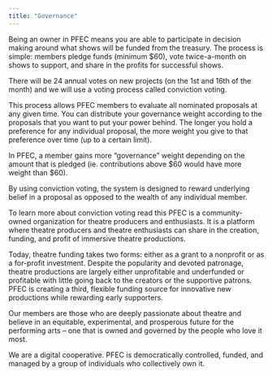 ```yaml
---
title: "Governance"
---
```


Being an owner in PFEC means you are able to participate in decision making around what shows will be funded from the treasury. The process is simple: members pledge funds (minimum $60), vote twice-a-month on shows to support, and share in the profits for successful shows. 

There will be 24 annual votes on new projects (on the 1st and 16th of the month) and we will use a voting process called conviction voting. 

This process allows PFEC members to evaluate all nominated proposals at any given time. You can distribute your governance weight according to the proposals that you want to put your power behind. The longer you hold a preference for any individual proposal, the more weight you give to that preference over time (up to a certain limit). 

In PFEC, a member gains more “governance” weight depending on the amount that is pledged (ie. contributions above $60 would have more weight than $60). 

By using conviction voting, the system is designed to reward underlying belief in a proposal as opposed to the wealth of any individual member. 

To learn more about conviction voting read this PFEC is a community-owned organization for theatre producers and enthusiasts. It is a platform where theatre producers and theatre enthusiasts can share in the creation, funding, and profit of immersive theatre productions. 

Today, theatre funding takes two forms: either as a grant to a nonprofit or as a for-profit investment. Despite the popularity and devoted patronage, theatre productions are largely either unprofitable and underfunded or profitable with little going back to the creators or the supportive patrons. PFEC is creating a third, flexible funding source for innovative new productions while rewarding early supporters. 

Our members are those who are deeply passionate about theatre and believe in an equitable, experimental, and prosperous future for the performing arts – one that is owned and governed by the people who love it most.

We are a digital cooperative. PFEC is democratically controlled, funded, and managed by a group of individuals who collectively own it. 